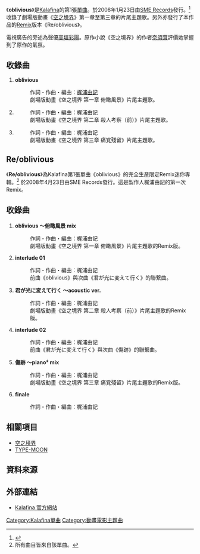 {{lowercase}}
{{Infobox song
| name           = oblivious
| type           = single
| artist         = [[Kalafina|Kalafina]]
| cover          = oblivious.jpg
| cover_size     = 240
| album          = [[Seventh_Heaven_(Kalafina專輯)|Seventh Heaven]]
| A-side         = oblivious
| B-side         = 君が光に変えて行く<br />傷跡
| released       = 2008年1月23日
| format         = [[單曲|單曲]]
| recorded       = 
| genre          = [[J-POP|J-POP]]（[[動畫歌曲|動畫歌曲]]）
| length         = 13分26秒
| label          = [[SME_Records|SME Records]]（SECL-586, 初回生産限定版 SECL-585）
| writer         = [[梶浦由記|梶浦由記]]
| producer       = 梶浦由記
| certification  = 
| chart_position = * 週間最高順位第8位（[[Oricon|Oricon]]）<ref>{{cite web |url=http://www.oricon.co.jp/music/release/d/746500/1/ |accessdate=2015-07-07 |3= |title=oblivious/Kalafina |work=oricon.co.jp |archiveurl=https://web.archive.org/web/20121021093726/http://www.oricon.co.jp/music/release/d/746497/1/ |archivedate=2012-10-21 |deadurl=no }}</ref>
| prev_title     = 
| prev_year      = 
| next_title     = [[sprinter/ARIA|sprinter/ARIA]]
| next_year      = 2008
}}
《'''oblivious'''》是[[Kalafina|Kalafina]]的第1張[[單曲|單曲]]。於2008年1月23日由[[SME_Records|SME Records]]發行。<ref>{{cite web|script-title=ja:Discography:oblivious【初回生産限定盤】|url=http://www.sonymusic.co.jp/Music/Info/kalafina/disco/index.html|website=sonymusic.co.jp|accessdate=2015-07-06|archive-date=2012-02-10|archive-url=https://web.archive.org/web/20120210061208/http://www.sonymusic.co.jp/Music/Info/kalafina/disco/index.html|dead-url=no}}</ref> 收錄了劇場版動畫《[[空之境界|空之境界]]》第一章至第三章的片尾主題歌。另外亦發行了本作品的[[Remix|Remix]]版本《Re/oblivious》。

電視廣告的旁述為聲優[[高垣彩陽|高垣彩陽]]。原作小說《空之境界》的作者[[奈須茸|奈須茸]]評價她掌握到了原作的氣氛。

== 收錄曲 ==
# '''oblivious'''
#: 作詞・作曲・編曲：[[梶浦由記|梶浦由記]]
#: 劇場版動畫《空之境界 第一章 俯瞰風景》片尾主題歌。
# '''{{lang|ja|君が光に変えて行く}}'''
#: 作詞・作曲・編曲：梶浦由記
#: 劇場版動畫《空之境界 第二章 殺人考察（前）》片尾主題歌。
# '''{{lang|ja|傷跡}}'''
#: 作詞・作曲・編曲：梶浦由記
#: 劇場版動畫《空之境界 第三章 痛覚殘留》片尾主題歌。

{{Infobox album
| name           = Re/oblivious
| artist         = Kalafina
| cover          = Reoblivious.jpg
<!-- 未知參數 | cover size     = 240 -->
| released       = 2008年4月23日
| type           = 迷你專輯
| recorded       = 
| genre          = [[J-POP|J-POP]]（[[動畫歌曲|動畫歌曲]]）
| length         = 21分3秒
| label          = [[SME_Records|SME Records]]（SECL-639）
<!-- 未知參數 | writer         = [[梶浦由記|梶浦由記]] -->
| producer       = 梶浦由記
| reviews        = 
| chart_position = * 週間最高順位第37位（[[Oricon|Oricon]]）<ref>{{Cite web |url=http://www.oricon.co.jp/music/release/d/758282/1/ |title=存档副本 |accessdate=2010-01-27 |archive-date=2009-11-05 |archive-url=https://web.archive.org/web/20091105004427/http://www.oricon.co.jp/music/release/d/758282/1/ |dead-url=no }}</ref>
| prev_title     = 
| prev_year      = 
| next_title     = 
| next_year      = 
}}
== Re/oblivious ==
《'''Re/oblivious'''》為Kalafina第1張單曲《oblivious》的完全生産限定Remix迷你專輯。<ref>所有曲目皆來自該單曲。</ref> 於2008年4月23日由SME Records發行。這是製作人梶浦由記的第一次Remix。

== 收錄曲 ==
# '''oblivious 〜俯瞰風景 mix'''
#: 作詞・作曲・編曲：梶浦由記
#: 劇場版動畫《空之境界 第一章 俯瞰風景》片尾主題歌的Remix版。
# '''interlude 01'''
#: 作詞・作曲・編曲：梶浦由記
#: 前曲《oblivious》與次曲《君が光に変えて行く》的聯繋曲。
# '''君が光に変えて行く 〜acoustic ver.'''
#: 作詞・作曲・編曲：梶浦由記
#: 劇場版動畫《空之境界 第二章 殺人考察（前）》片尾主題歌的Remix版。
# '''interlude 02'''
#: 作詞・作曲・編曲：梶浦由記
#: 前曲《君が光に変えて行く》與次曲《傷跡》的聯繋曲。
# '''傷跡 〜piano² mix'''
#: 作詞・作曲・編曲：梶浦由記
#: 劇場版動畫《空之境界 第三章 痛覚殘留》片尾主題歌的Remix版。
# '''finale'''
#: 作詞・作曲・編曲：梶浦由記

== 相關項目 ==
* [[空之境界|空之境界]]
* [[TYPE-MOON|TYPE-MOON]]

==資料來源==
{{Reflist|2}}

== 外部連結 ==
* {{ja}}[http://www.sonymusic.co.jp/Music/Info/kalafina/ Kalafina 官方網站]{{Wayback|url=http://www.sonymusic.co.jp/Music/Info/kalafina/ |date=20110921053325 }}

{{Kalafina}}

[[Category:Kalafina單曲|Category:Kalafina單曲]]
[[Category:動畫電影主題曲|Category:動畫電影主題曲]]